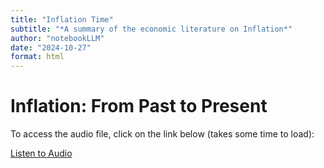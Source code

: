 ```yaml
---
title: "Inflation Time"
subtitle: "*A summary of the economic literature on Inflation*"
author: "notebookLLM"
date: "2024-10-27"
format: html
---
```


# Inflation: From Past to Present 

To access the audio file, click on the link below (takes some time to load):

[Listen to Audio](https://notebooklm.google.com/notebook/ff8f5b9a-4907-4dc3-ab58-3897b6b28eb8/audio)
